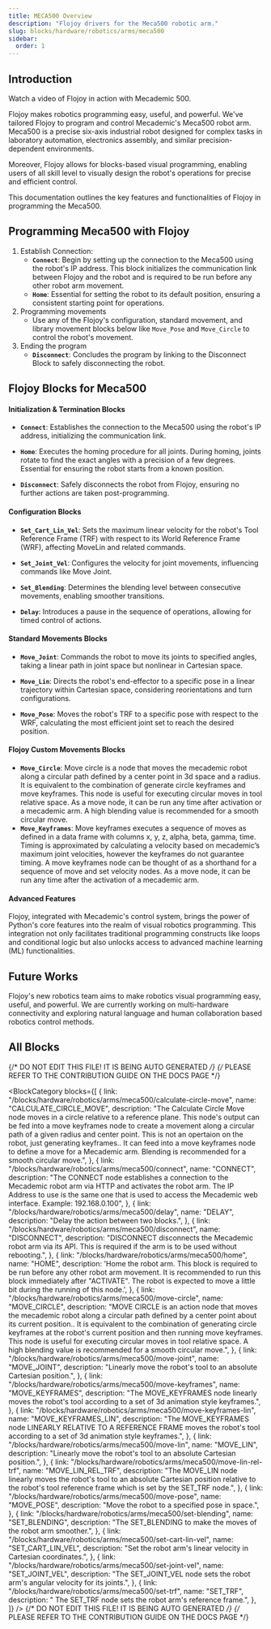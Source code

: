 ```yaml
---
title: MECA500 Overview
description: "Flojoy drivers for the Meca500 robotic arm."
slug: blocks/hardware/robotics/arms/meca500
sidebar:
  order: 1
---
```


## Introduction

Watch a video of Flojoy in action with Mecademic 500.


<div className="not-content">
  <YouTube id="pPCiDQ4IMRU" />
</div>

Flojoy makes robotics programming easy, useful, and powerful. We've tailored Flojoy to program and control Mecademic's Meca500 robot arm.
Meca500 is a precise six-axis industrial robot designed for complex tasks in laboratory automation, electronics assembly, and similar precision-dependent environments.

Moreover, Flojoy allows for blocks-based visual programming, enabling users of all skill level to visually design the robot's operations for precise and efficient control.

This documentation outlines the key features and functionalities of Flojoy in programming the Meca500.

## Programming Meca500 with Flojoy

1. Establish Connection:
   - **`Connect`**: Begin by setting up the connection to the Meca500 using the robot's IP address. This block initializes the communication link between Flojoy and the robot and is required to be run before any other robot arm movement.
   - **`Home`**: Essential for setting the robot to its default position, ensuring a consistent starting point for operations.
2. Programming movements
   - Use any of the Flojoy's configuration, standard movement, and library movement blocks below like `Move_Pose` and `Move_Circle` to control the robot's movement.
3. Ending the program
   - **`Disconnect`**: Concludes the program by linking to the Disconnect Block to safely disconnecting the robot.

## Flojoy Blocks for Meca500

#### Initialization & Termination Blocks

- **`Connect`**: Establishes the connection to the Meca500 using the robot's IP address, initializing the communication link.

- **`Home`**: Executes the homing procedure for all joints. During homing, joints rotate to find the exact angles with a precision of a few degrees. Essential for ensuring the robot starts from a known position.

- **`Disconnect`**: Safely disconnects the robot from Flojoy, ensuring no further actions are taken post-programming.

#### Configuration Blocks

- **`Set_Cart_Lin_Vel`**: Sets the maximum linear velocity for the robot's Tool Reference Frame (TRF) with respect to its World Reference Frame (WRF), affecting MoveLin and related commands.

- **`Set_Joint_Vel`**: Configures the velocity for joint movements, influencing commands like Move Joint.

- **`Set_Blending`**: Determines the blending level between consecutive movements, enabling smoother transitions.

- **`Delay`**: Introduces a pause in the sequence of operations, allowing for timed control of actions.

#### Standard Movements Blocks

- **`Move_Joint`**: Commands the robot to move its joints to specified angles, taking a linear path in joint space but nonlinear in Cartesian space.

- **`Move_Lin`**: Directs the robot's end-effector to a specific pose in a linear trajectory within Cartesian space, considering reorientations and turn configurations.

- **`Move_Pose`**: Moves the robot's TRF to a specific pose with respect to the WRF, calculating the most efficient joint set to reach the desired position.

#### Flojoy Custom Movements Blocks

- **`Move_Circle`**: Move circle is a node that moves the mecademic robot along a circular path defined by a center point in 3d space and a radius. It is equivalent to the combination of generate circle keyframes and move keyframes. This node is useful for executing circular moves in tool relative space. As a move node, it can be run any time after activation or a mecademic arm. A high blending value is recommended for a smooth circular move.
- **`Move_Keyframes`**: Move keyframes executes a sequence of moves as defined in a data frame with columns x, y, z, alpha, beta, gamma, time. Timing is approximated by calculating a velocity based on mecademic’s maximum joint velocities, however the keyframes do not guarantee timing. A move keyframes node can be thought of as a shorthand for a sequence of move and set velocity nodes. As a move node, it can be run any time after the activation of a mecademic arm.

#### Advanced Features

Flojoy, integrated with Mecademic's control system, brings the power of Python's core features into the realm of visual robotics programming. This integration not only facilitates traditional programming constructs like loops and conditional logic but also unlocks access to advanced machine learning (ML) functionalities.

## Future Works

Flojoy's new robotics team aims to make robotics visual programming easy, useful, and powerful. We are currently working on
multi-hardware connectivity and exploring natural language and human collaboration based robotics control methods.

## All Blocks

{/* DO NOT EDIT THIS FILE! IT IS BEING AUTO GENERATED */}
{/* PLEASE REFER TO THE CONTRIBUTION GUIDE ON THE DOCS PAGE */}


<BlockCategory
  blocks={[
    {
      link: "/blocks/hardware/robotics/arms/meca500/calculate-circle-move",
      name: "CALCULATE_CIRCLE_MOVE",
      description:
        "The Calculate Circle Move node moves in a circle relative to a reference plane. This node's output can be fed into a move keyframes node to create a movement along a circular path of a given radius and center point. This is not an opertaion on the robot, just generating keyframes.. It can feed into a move keyframes node to define a move for a Mecademic arm. Blending is recommended for a smooth circular move.",
    },
    {
      link: "/blocks/hardware/robotics/arms/meca500/connect",
      name: "CONNECT",
      description:
        "The CONNECT node establishes a connection to the Mecademic robot arm via HTTP and activates the robot arm. The IP Address to use is the same one that is used to access the Mecademic web interface. Example: 192.168.0.100",
    },
    {
      link: "/blocks/hardware/robotics/arms/meca500/delay",
      name: "DELAY",
      description: "Delay the action between two blocks.",
    },
    {
      link: "/blocks/hardware/robotics/arms/meca500/disconnect",
      name: "DISCONNECT",
      description:
        "DISCONNECT disconnects the Mecademic robot arm via its API. This is required if the arm is to be used without rebooting.",
    },
    {
      link: "/blocks/hardware/robotics/arms/meca500/home",
      name: "HOME",
      description:
        'Home the robot arm. This block is required to be run before any other robot arm movement. It is recommended to run this block immediately after "ACTIVATE". The robot is expected to move a little bit during the running of this node.',
    },
    {
      link: "/blocks/hardware/robotics/arms/meca500/move-circle",
      name: "MOVE_CIRCLE",
      description:
        "MOVE CIRCLE is an action node that moves the mecademic robot along a circular path defined by a center point about its current position.. It is equivalent to the combination of generating circle keyframes at the robot's current position and then running move keyframes. This node is useful for executing circular moves in tool relative space. A high blending value is recommended for a smooth circular move.",
    },
    {
      link: "/blocks/hardware/robotics/arms/meca500/move-joint",
      name: "MOVE_JOINT",
      description:
        "Linearly move the robot's tool to an absolute Cartesian position.",
    },
    {
      link: "/blocks/hardware/robotics/arms/meca500/move-keyframes",
      name: "MOVE_KEYFRAMES",
      description:
        "The MOVE_KEYFRAMES node linearly moves the robot's tool according to a set of 3d animation style keyframes.",
    },
    {
      link: "/blocks/hardware/robotics/arms/meca500/move-keyframes-lin",
      name: "MOVE_KEYFRAMES_LIN",
      description:
        "The MOVE_KEYFRAMES node LINEARLY RELATIVE TO A REFERENCE FRAME moves the robot's tool according to a set of 3d animation style keyframes.",
    },
    {
      link: "/blocks/hardware/robotics/arms/meca500/move-lin",
      name: "MOVE_LIN",
      description:
        "Linearly move the robot's tool to an absolute Cartesian position.",
    },
    {
      link: "/blocks/hardware/robotics/arms/meca500/move-lin-rel-trf",
      name: "MOVE_LIN_REL_TRF",
      description:
        "The MOVE_LIN node linearly moves the robot's tool to an absolute Cartesian position relative to the robot's tool reference frame which is set by the SET_TRF node.",
    },
    {
      link: "/blocks/hardware/robotics/arms/meca500/move-pose",
      name: "MOVE_POSE",
      description: "Move the robot to a specified pose in space.",
    },
    {
      link: "/blocks/hardware/robotics/arms/meca500/set-blending",
      name: "SET_BLENDING",
      description:
        "The SET_BLENDING to make the moves of the robot arm smoother.",
    },
    {
      link: "/blocks/hardware/robotics/arms/meca500/set-cart-lin-vel",
      name: "SET_CART_LIN_VEL",
      description:
        "Set the robot arm's linear velocity in Cartesian coordinates.",
    },
    {
      link: "/blocks/hardware/robotics/arms/meca500/set-joint-vel",
      name: "SET_JOINT_VEL",
      description:
        "The SET_JOINT_VEL node sets the robot arm's angular velocity for its joints.",
    },
    {
      link: "/blocks/hardware/robotics/arms/meca500/set-trf",
      name: "SET_TRF",
      description: " The SET_TRF node sets the robot arm's reference frame.",
    },
  ]}
/>
{/* DO NOT EDIT THIS FILE! IT IS BEING AUTO GENERATED */}
{/* PLEASE REFER TO THE CONTRIBUTION GUIDE ON THE DOCS PAGE */}
